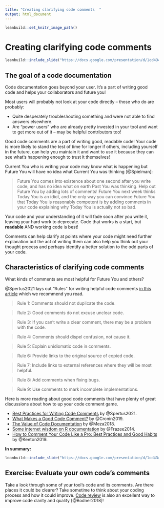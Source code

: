 ```yaml
---
title: "Creating clarifying code comments  "
output: html_document
---
```


```r
leanbuild::set_knitr_image_path()
```

# Creating clarifying code comments

```r
leanbuild::include_slide("https://docs.google.com/presentation/d/1cd434bkLer_CJ04GzpsZwzeEA9gjc5Ho6QimiHPbyEg/edit#slide=id.gd422c5de97_0_54")
```

## The goal of a code documentation

Code documentation goes beyond your user. It's a part of writing good code and helps your collaborators and future you!

Most users will probably not look at your code directly -- those who do are probably:

- Quite desperately troubleshooting something and were not able to find answers elsewhere.
- Are “power users” who are already pretty invested in your tool and want to get more out of it -- may be helpful contributors too!

Good code comments are a part of writing good, readable code! Your code is more likely to stand the test of time for longer if others, including yourself in the future, can help you maintain it and want to use it because they can see what's happening enough to trust it themselves!

Current You who is writing your code may know what is happening but Future You will have no idea what Current You was thinking [@Spielman]:

> Future You comes into existence about one second after you write code, and has no idea what on earth Past You was thinking. Help out Future You by adding lots of comments! Future You next week thinks Today You is an idiot, and the only way you can convince Future You that Today You is reasonably competent is by adding comments in your code explaining why Today You is actually not so bad.

Your code and your understanding of it will fade soon after you write it, leaving your hard work to deprecate. Code that works is a start, but **readable** AND working code is best!

Comments can help clarify at points where your code might need further explanation but the act of writing them can also help you think out your thought process and perhaps identify a better solution to the odd parts of your code.

## Characteristics of clarifying code comments

What kinds of comments are most helpful for Future You and others?

@Spertus2021 lays out "Rules" for writing helpful code comments [in this article](https://stackoverflow.blog/2021/07/05/best-practices-for-writing-code-comments/) which we recommend you read.

> Rule 1: Comments should not duplicate the code.

> Rule 2: Good comments do not excuse unclear code.

> Rule 3: If you can’t write a clear comment, there may be a problem with the code.

> Rule 4: Comments should dispel confusion, not cause it.

> Rule 5: Explain unidiomatic code in comments.

> Rule 6: Provide links to the original source of copied code.

> Rule 7: Include links to external references where they will be most helpful.

> Rule 8: Add comments when fixing bugs.

> Rule 9: Use comments to mark incomplete implementations.

Here is more reading about good code comments that have plenty of great discussions about how to up your code comment game.

- [Best Practices for Writing Code Comments](https://stackoverflow.blog/2021/07/05/best-practices-for-writing-code-comments/) by @Spertus2021.
- [What Makes a Good Code Comment?](https://itnext.io/what-makes-a-good-code-comment-5267debd2c24) by @Cronin2019.  
- [The Value of Code Documentation](https://www.olioapps.com/blog/the-value-of-code-documentation/) by @Meza2018.  
- [Some internet wisdom on R documentation](http://alyssafrazee.com/2014/04/20/rdocs.html) by @Frazee2014.  
- [How to Comment Your Code Like a Pro: Best Practices and Good Habits](https://www.elegantthemes.com/blog/wordpress/how-to-comment-your-code-like-a-pro-best-practices-and-good-habits) by @Keeton2019.  

**In summary:**

```r
leanbuild::include_slide("https://docs.google.com/presentation/d/1cd434bkLer_CJ04GzpsZwzeEA9gjc5Ho6QimiHPbyEg/edit#slide=id.gcdcbd8d802_0_132")
```

## Exercise: Evaluate your own code's comments

Take a look through some of your tool's code and its comments. Are there places it could be clearer? Take sometime to think about your coding process and how it could improve. [Code review](https://simpleprogrammer.com/why-code-reviews-make-better-code-teams/) is also an excellent way to improve code clarity and quality [@Bodner2018]!
